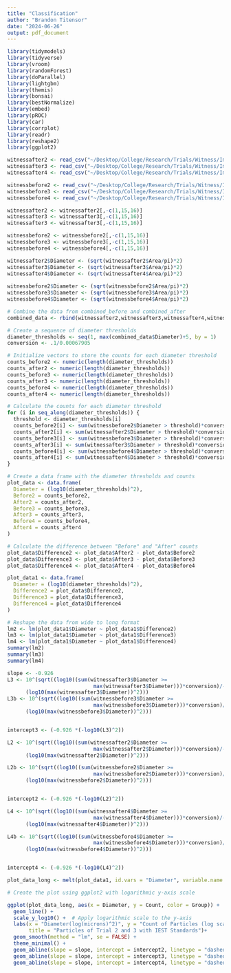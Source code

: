 ```yaml
---
title: "Classification"
author: "Brandon Titensor"
date: "2024-06-26"
output: pdf_document
---
```


```r
library(tidymodels) 
library(tidyverse)
library(vroom) 
library(randomForest)
library(doParallel)
library(lightgbm)
library(themis)
library(bonsai)
library(bestNormalize)
library(embed)
library(pROC)
library(car)
library(corrplot) 
library(readr)
library(reshape2)
library(ggplot2)
```

```r
witnessafter2 <- read_csv("~/Desktop/College/Research/Trials/Witness/ImageJ Processed/witnessafter2/witnessafter2.csv")
witnessafter3 <- read_csv("~/Desktop/College/Research/Trials/Witness/ImageJ Processed/witnessafter3/witnessafter3.csv")
witnessafter4 <- read_csv("~/Desktop/College/Research/Trials/Witness/ImageJ Processed/witnessafter4/witnessafter4.csv")

witnessbefore2 <- read_csv("~/Desktop/College/Research/Trials/Witness/ImageJ Processed/witnessbefore2/witnessbefore2.csv")
witnessbefore3 <- read_csv("~/Desktop/College/Research/Trials/Witness/ImageJ Processed/witnessbefore3/witnessbefore3.csv")
witnessbefore4 <- read_csv("~/Desktop/College/Research/Trials/Witness/ImageJ Processed/witnessbefore4/witnessbefore4.csv")

witnessafter2 <- witnessafter2[,-c(1,15,16)]
witnessafter3 <- witnessafter3[,-c(1,15,16)]
witnessafter3 <- witnessafter3[,-c(1,15,16)]

witnessbefore2 <- witnessbefore2[,-c(1,15,16)]
witnessbefore3 <- witnessbefore3[,-c(1,15,16)]
witnessbefore4 <- witnessbefore4[,-c(1,15,16)]

witnessafter2$Diameter <- (sqrt(witnessafter2$Area/pi)*2)
witnessafter3$Diameter <- (sqrt(witnessafter3$Area/pi)*2)
witnessafter4$Diameter <- (sqrt(witnessafter4$Area/pi)*2)
 
witnessbefore2$Diameter <- (sqrt(witnessbefore2$Area/pi)*2)
witnessbefore3$Diameter <- (sqrt(witnessbefore3$Area/pi)*2)
witnessbefore4$Diameter <- (sqrt(witnessbefore4$Area/pi)*2)

```

```r
# Combine the data from combined_before and combined_after
combined_data <- rbind(witnessafter2,witnessafter3,witnessafter4,witnessbefore2,witnessbefore3,witnessbefore4)

# Create a sequence of diameter thresholds
diameter_thresholds <- seq(1, max(combined_data$Diameter)+5, by = 1)
conversion <- .1/0.00067905

# Initialize vectors to store the counts for each diameter threshold
counts_before2 <- numeric(length(diameter_thresholds))
counts_after2 <- numeric(length(diameter_thresholds))
counts_before3 <- numeric(length(diameter_thresholds))
counts_after3 <- numeric(length(diameter_thresholds))
counts_before4 <- numeric(length(diameter_thresholds))
counts_after4 <- numeric(length(diameter_thresholds))

# Calculate the counts for each diameter threshold
for (i in seq_along(diameter_thresholds)) {
  threshold <- diameter_thresholds[i]
  counts_before2[i] <- sum(witnessbefore2$Diameter > threshold)*conversion
  counts_after2[i] <- sum(witnessafter2$Diameter > threshold)*conversion
  counts_before3[i] <- sum(witnessbefore3$Diameter > threshold)*conversion
  counts_after3[i] <- sum(witnessafter3$Diameter > threshold)*conversion
  counts_before4[i] <- sum(witnessbefore4$Diameter > threshold)*conversion
  counts_after4[i] <- sum(witnessafter4$Diameter > threshold)*conversion
}

# Create a data frame with the diameter thresholds and counts
plot_data <- data.frame(
  Diameter = (log10(diameter_thresholds)^2),
  Before2 = counts_before2,
  After2 = counts_after2,
  Before3 = counts_before3,
  After3 = counts_after3,
  Before4 = counts_before4,
  After4 = counts_after4
)

# Calculate the difference between "Before" and "After" counts
plot_data$Difference2 <- plot_data$After2 - plot_data$Before2
plot_data$Difference3 <- plot_data$After3 - plot_data$Before3
plot_data$Difference4 <- plot_data$After4 - plot_data$Before4

plot_data1 <- data.frame(
  Diameter = (log10(diameter_thresholds)^2),
  Difference2 = plot_data$Difference2,
  Difference3 = plot_data$Difference3,
  Difference4 = plot_data$Difference4
)

# Reshape the data from wide to long format
lm2 <- lm(plot_data1$Diameter ~ plot_data1$Difference2)
lm3 <- lm(plot_data1$Diameter ~ plot_data1$Difference3)
lm4 <- lm(plot_data1$Diameter ~ plot_data1$Difference4)
summary(lm2)
summary(lm3)
summary(lm4)

slope <- -0.926
L3 <- 10^(sqrt((log10((sum(witnessafter3$Diameter >=
                            max(witnessafter3$Diameter)))*conversion)/-slope) + 
      (log10(max(witnessafter3$Diameter))^2)))
L3b <- 10^(sqrt((log10((sum(witnessbefore3$Diameter >=
                            max(witnessbefore3$Diameter)))*conversion)/-slope) + 
      (log10(max(witnessbefore3$Diameter))^2)))


intercept3 <- (-0.926 *(-log10(L3)^2))

L2 <- 10^(sqrt((log10((sum(witnessafter2$Diameter >=
                            max(witnessafter2$Diameter)))*conversion)/-slope) + 
      (log10(max(witnessafter2$Diameter))^2)))

L2b <- 10^(sqrt((log10((sum(witnessbefore2$Diameter >=
                            max(witnessbefore2$Diameter)))*conversion)/-slope) + 
      (log10(max(witnessbefore2$Diameter))^2)))


intercept2 <- (-0.926 *(-log10(L2)^2))

L4 <- 10^(sqrt((log10((sum(witnessafter4$Diameter >=
                            max(witnessafter4$Diameter)))*conversion)/-slope) + 
      (log10(max(witnessafter4$Diameter))^2)))

L4b <- 10^(sqrt((log10((sum(witnessbefore4$Diameter >=
                            max(witnessbefore4$Diameter)))*conversion)/-slope) + 
      (log10(max(witnessbefore4$Diameter))^2)))


intercept4 <- (-0.926 *(-log10(L4)^2))

plot_data_long <- melt(plot_data1, id.vars = "Diameter", variable.name = "Group", value.name = "Count")

# Create the plot using ggplot2 with logarithmic y-axis scale

ggplot(plot_data_long, aes(x = Diameter, y = Count, color = Group)) +
  geom_line() +
  scale_y_log10() +  # Apply logarithmic scale to the y-axis
  labs(x = "Diameter(log(microns)^2)", y = "Count of Particles (log scale)",
       title = "Particles of Trial 2 and 3 with IEST Standards")+
  geom_smooth(method = "lm", se = FALSE) +
  theme_minimal() +
  geom_abline(slope = slope, intercept = intercept2, linetype = "dashed", color = "red", show.legend = T)+
  geom_abline(slope = slope, intercept = intercept3, linetype = "dashed", color = "purple", show.legend = T) +
  geom_abline(slope = slope, intercept = intercept4, linetype = "dashed", color = "green", show.legend = T)

```

